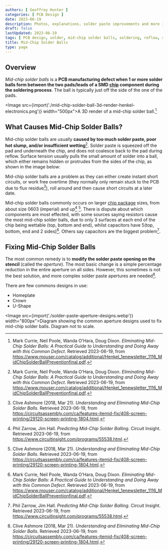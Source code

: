 ```yaml
---
authors: [ Geoffrey Hunter ]
categories: [ PCB Design ]
date: 2023-06-19
description: Photos, explanations, solder paste improvements and more info on mid-chip solder balls, a common PCB manufacturing defect.
draft: false
lastUpdated: 2023-06-19
tags: [ PCB design, solder, mid-chip solder balls, soldering, reflow, solder, stencils, solder paste, PCBs, defects, manufacturing ]
title: Mid-Chip Solder Balls
type: page
---
```



<WarningIsNotes />

## Overview

_Mid-chip solder balls_ is a **PCB manufacturing defect when 1 or more solder balls form between the two pads/leads of a SMD [chip](/pcb-design/component-packages/chip-eia-component-packages/) component during the soldering process**. The ball is typically just off the side of the one of the pads.

<Image src={import('./mid-chip-solder-ball-3d-render-henkel-electronics.png')} width="500px">A 3D render of a mid-chip solder ball.[^henkel-eliminating-mid-chip-solder-balls]</Image>

## What Causes Mid-Chip Solder Balls?

Mid-chip solder balls are usually **caused by too much solder paste, poor hot slump, and/or insufficient wetting**[^henkel-eliminating-mid-chip-solder-balls]. Solder paste is squeezed off the pad and underneath the chip, and does not coalesce back to the pad during reflow. Surface tension usually pulls the small amount of solder into a ball, which either remains hidden or protrudes from the sides of the chip, as shown in the image below:

Mid-chip solder balls are a problem as they can either create instant short circuits, or work free overtime (they normally only remain stuck to the PCB due to flux residue[^circuits-assembly-mid-chip-solder-balls]), roll around and then cause short circuits at a later date.

Mid-chip solder balls commonly occurs on larger [chip package](/pcb-design/component-packages/chip-eia-component-packages/) sizes, from about size 0603 (imperial) and up[^circuit-insight-predicting-mid-chip-solder-balling] [^circuits-assembly-mid-chip-solder-balls]. There is dispute about which components are most effected, with some sources saying resistors cause the most mid-chip solder balls, due to only 3 surfaces at each end of the chip being wettable (top, bottom and end), whilst capacitors have 5(top, bottom, end and 2 sides)[^henkel-eliminating-mid-chip-solder-balls]. Others say capacitors are the biggest problem[^circuit-insight-predicting-mid-chip-solder-balling].

## Fixing Mid-Chip Solder Balls

The most common remedy is to **modify the solder paste opening on the stencil** (called the _aperture_). The most basic change is a simple percentage reduction in the entire aperture on all sides. However, this sometimes is not the best solution, and more complex solder paste apertures are needed[^circuits-assembly-mid-chip-solder-balls].

There are few commons designs in use:

* Homeplate
* Crown
* U-Shape

<Image src={import('./solder-paste-aperture-designs.webp')} width="800px">Diagram showing the common aperture designs used to fix mid-chip solder balls. Diagram not to scale.</Image>

[^circuit-insight-predicting-mid-chip-solder-balling]: Phil Zarrow, Jim Hall. _Predicting Mid-Chip Solder Balling_. Circuit Insight. Retrieved 2023-06-19, from https://www.circuitinsight.com/programs/55538.html.
[^henkel-eliminating-mid-chip-solder-balls]: Mark Currie, Neil Poole, Wanda O’Hara, Doug Dixon. _Eliminating Mid-Chip Solder Balls: A Practical Guide to Understanding and Doing Away with this Common Defect_. Retrieved 2023-06-19, from https://www.mouser.com/catalog/additional/Henkel_1enewsletter_1116_MidChipSolderBallPreventionfinal.pdf.
[^circuits-assembly-mid-chip-solder-balls]: Clive Ashmore (2018, Mar 21). _Understanding and Eliminating Mid-Chip Solder Balls_. Retrieved 2023-06-19, from https://circuitsassembly.com/ca/features-itemid-fix/408-screen-printing/29120-screen-printing-1804.html. 
